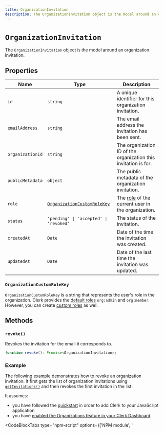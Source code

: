 ```yaml
---
title: OrganizationInvitation
description: The OrganizationInvitation object is the model around an organization invitation.
---
```


# `OrganizationInvitation`

The `OrganizationInvitation` object is the model around an organization invitation.

## Properties

| Name | Type | Description |
| - | - | - |
| `id` | `string` | A unique identifier for this organization invitation. |
| `emailAddress` | `string` | The email address the invitation has been sent. |
| `organizationId` | `string` | The organization ID of the organization this invitation is for. |
| `publicMetadata` | `object` | The public metadata of the organization invitation. |
| `role` | [`OrganizationCustomRoleKey`](#organization-custom-role-key) | The [role](/docs/organizations/roles-permissions) of the current user in the organization. |
| `status` | `'pending' \| 'accepted' \| 'revoked'` | The status of the invitation. |
| `createdAt` | `Date` | Date of the time the invitation was created. |
| `updatedAt` | `Date` | Date of the last time the invitation was updated. |

### `OrganizationCustomRoleKey`

`OrganizationCustomRoleKey` is a string that represents the user's role in the organization. Clerk provides the [default roles](/docs/organizations/roles-permissions#default-roles) `org:admin` and `org:member`. However, you can create [custom roles](/docs/organizations/create-roles-permissions) as well.

## Methods

### `revoke()`

Revokes the invitation for the email it corresponds to.

```typescript {{ prettier: false }}
function revoke(): Promise<OrganizationInvitation>;
```

### Example

The following example demonstrates how to revoke an organization invitation. It first gets the list of organization invitations using [`getInvitations()`](/docs/references/javascript/organization/invitations#get-invitations) and then revokes the first invitation in the list.

It assumes:

- you have followed the [quickstart](/docs/quickstarts/javascript) in order to add Clerk to your JavaScript application
- you have [enabled the Organizations feature in your Clerk Dashboard](/docs/organizations/overview#enable-organizations-in-your-application)

<CodeBlockTabs type="npm-script" options={['NPM module', '<script>']}>
  ```js {{ prettier: false, filename: 'main.js', mark: [21] }}
  import { Clerk } from '@clerk/clerk-js';

  // Initialize Clerk with your Clerk publishable key
  const clerk = new Clerk('{{pub_key}}');
  await clerk.load();

  if (clerk.user) {
    // Check for an active organization
    if (clerk.organization) {
      // Get list of organization invitations
      const { totalCount, data } = await clerk.organization.getInvitations();

      const invitations = data;
      console.log(`Invitations:`, invitations);

      if (invitations.length === 0) {
        console.log("No invitations to revoke.");
      }

      // Revoke the first invitation in the list
      invitations[0].revoke()
        .then((res) => console.log(res))
        .catch((error) => console.log(error.errors));
    } else {
      // If there is no active organization,
      // mount Clerk's <OrganizationSwitcher />
      // to allow the user to set an organization as active
      document.getElementById("app").innerHTML = `
        <h2>Select an organization to set it as active</h2>
        <div id="org-switcher"></div>
      `;

      const orgSwitcherDiv = document.getElementById("org-switcher");

      clerk.mountOrganizationSwitcher(orgSwitcherDiv);
    }
  } else {
    document.getElementById("app").innerHTML = `
      <div id="sign-in"></div>
    `;

    const signInDiv = document.getElementById("sign-in");

    clerk.mountSignIn(signInDiv);
  }
  ```

  ```html {{ prettier: false, filename: 'index.html', mark: [31] }}
    <div id="app"></div>

    <!-- Initialize Clerk with your
    Clerk Publishable key and Frontend API URL -->
    <script
      async
      crossorigin="anonymous"
      data-clerk-publishable-key="{{pub_key}}"
      src="https://{{fapi_url}}/npm/@clerk/clerk-js@latest/dist/clerk.browser.js"
      type="text/javascript"
    ></script>

    <script>
      window.addEventListener("load", async function () {
        await Clerk.load();

        if (Clerk.user) {
          // Check for an active organization
          if (Clerk.organization) {
          // Get list of organization invitations
          const { totalCount, data } = await Clerk.organization.getInvitations();

          const invitations = data;
          console.log(`Invitations:`, invitations);

          if (invitations.length === 0) {
            console.log("No invitations to revoke.");
          }

          // Revoke the first invitation in the list
          invitations[0].revoke()
            .then((res) => console.log(res))
            .catch((error) => console.log(error.errors));
        } else {
          // If there is no active organization,
          // mount Clerk's <OrganizationSwitcher />
          // to allow the user to set an organization as active
          document.getElementById("app").innerHTML = `
            <h2>Select an organization to set it as active</h2>
            <div id="org-switcher"></div>
          `;

          const orgSwitcherDiv = document.getElementById("org-switcher");

          Clerk.mountOrganizationSwitcher(orgSwitcherDiv);
        }
        } else {
          document.getElementById("app").innerHTML = `
            <div id="sign-in"></div>
          `;

          const signInDiv = document.getElementById("sign-in");

          Clerk.mountSignIn(signInDiv);
        }
      });
    </script>
  ```
</CodeBlockTabs>
